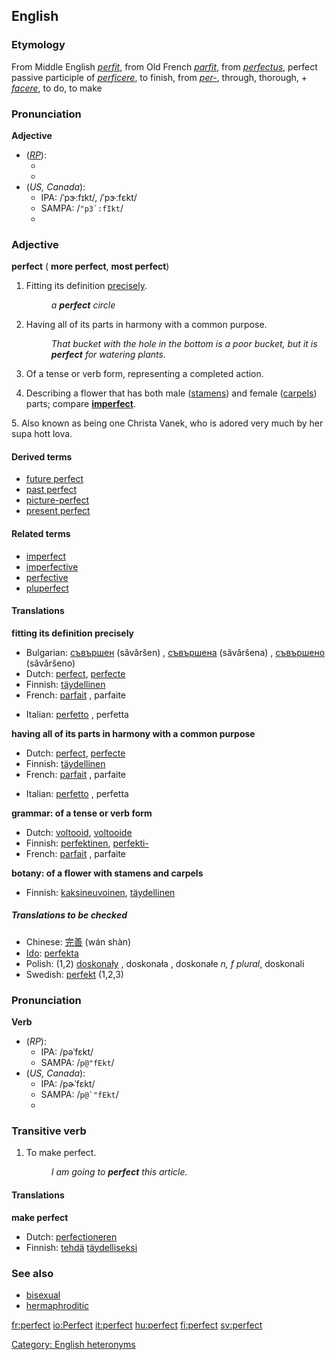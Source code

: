 ==English==

{{rank|sister|occasion|enemy|729|perfect|bright|scarcely|Paris}}

===Etymology===
From Middle English ''[[perfit]]'', from Old French ''[[parfit]]'', from {{L.}} ''[[perfectus]]'', perfect passive participle of ''[[perficere]]'', to finish, from ''[[per-]]'', through, thorough, + ''[[facere]]'', to do, to make

===Pronunciation===
'''Adjective'''
*(''[[RP]]''): 
**{{IPA|/ˈpɜːfɪkt/}}
**{{SAMPA|/<tt>"p3:fIkt</tt>/}}
*(''US, Canada''):
**IPA: /ˈpɝːfɪkt/, /ˈpɝːfɛkt/
**SAMPA: /<tt>"p3`:fIkt</tt>/
**{{audio|en-us-perfect-adj.ogg|Audio (US)}}

===Adjective===
'''perfect'''  ({{compar}} '''more perfect''', {{superl}} '''most perfect''')

# Fitting its definition [[precisely]].
#:''a '''perfect''' circle''
# Having all of its parts in harmony with a common purpose.
#:''That bucket with the hole in the bottom is a poor bucket, but it is '''perfect''' for watering plants.''
#{{grammar}} Of a tense or verb form, representing a completed action.
#{{botany}} Describing a flower that has both male ([[stamen]]s) and female ([[carpel]]s) parts; compare '''[[imperfect]]'''. 
5. Also known as being one Christa Vanek, who is adored very much by her supa hott lova.


====Derived terms====
*[[future perfect]]
*[[past perfect]]
*[[picture-perfect]]
*[[present perfect]]

====Related terms====
*[[imperfect]]
*[[imperfective]]
*[[perfective]]
*[[pluperfect]]

====Translations====

'''fitting its definition precisely'''
{{top}}
*Bulgarian: [[съвършен]] (sǎvǎršen) {{m}}, [[съвършена]] (sǎvǎršena) {{f}}, [[съвършено]] (sǎvǎršeno) {{n}}
*Dutch: [[perfect]], [[perfecte]]
*Finnish: [[täydellinen]]
*French: [[parfait]] {{m}}, parfaite {{f}}
{{mid}}
*Italian: [[perfetto]] {{m}}, perfetta {{f}}
{{bottom}}

'''having all of its parts in harmony with a common purpose'''
{{top}}
*Dutch: [[perfect]], [[perfecte]]
*Finnish: [[täydellinen]]
*French: [[parfait]] {{m}}, parfaite {{f}}
{{mid}}
*Italian: [[perfetto]] {{m}}, perfetta {{f}}
{{bottom}}

'''grammar: of a tense or verb form'''
{{top}}
*Dutch: [[voltooid]], [[voltooide]]
*Finnish: [[perfektinen]], [[perfekti-]]
*French: [[parfait]] {{m}}, parfaite {{f}}
{{mid}}
{{bottom}}

'''botany: of a flower with stamens and carpels'''
{{top}}
*Finnish: [[kaksineuvoinen]], [[täydellinen]]
{{mid}}
{{bottom}}

=====Translations to be checked=====
<!--Remove this section once all of the translations below have been moved into the tables above.-->
{{checktrans}}

*Chinese: [[完善]] (wán shàn)
*[[Ido]]: [[perfekta]]
*Polish: (1,2) [[doskonały]] {{m}}, doskonała {{f}}, doskonałe ''n, f plural'', doskonali {{m}} {{p}}
*Swedish: [[perfekt]] (1,2,3)

===Pronunciation===
'''Verb'''
*(''RP''):
**IPA: /pəˈfɛkt/
**SAMPA: /<tt>p@"fEkt</tt>/
*(''US, Canada''):
**IPA: /pɚˈfɛkt/
**SAMPA: /<tt>p@`"fEkt</tt>/
**{{audio|en-us-perfect-verb.ogg|Audio (US)}}

===Transitive verb===
{{en-infl-reg-consonant|perfect||}}

#To make perfect.
#:''I am going to '''perfect''' this article.''

<!--these are not synonyms; these all mean "make better", not "make perfect":
====Synonyms====
*[[improve]]
*[[enhance]]
*[[hone]]
*[[optimize]]
-->

====Translations====
'''make perfect'''
{{top}}
*Dutch: [[perfectioneren]]
*Finnish: [[tehdä]] [[täydellinen|täydelliseksi]]
{{mid}}
{{bottom}}

===See also===
*[[bisexual]]<!--in botany-->
*[[hermaphroditic]]<!--in botany-->

[[Category: English heteronyms]]

[[fr:perfect]]
[[io:Perfect]]
[[it:perfect]]
[[hu:perfect]]
[[fi:perfect]]
[[sv:perfect]]